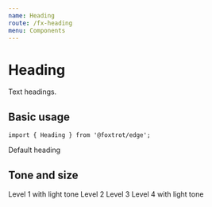 ```yaml
---
name: Heading
route: /fx-heading
menu: Components
---
```




# Heading

Text headings.

## Basic usage

```tsx
import { Heading } from '@foxtrot/edge';
```

<Playground>
  <Heading>Default heading</Heading>
</Playground>

## Tone and size

<Playground>
  <Stack>
    <Heading tone="light">Level 1 with light tone</Heading>
    <Heading as="h2">Level 2</Heading>
    <Heading as="h3">Level 3</Heading>
    <Heading as="h4" tone="light">
      Level 4 with light tone
    </Heading>
  </Stack>
</Playground>
